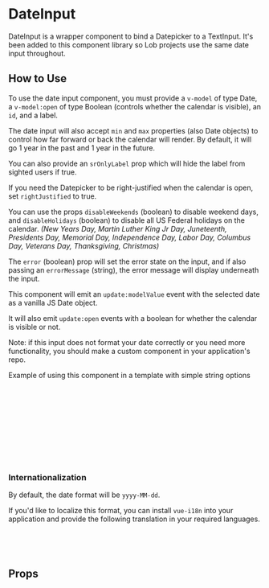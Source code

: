 
<Meta of={DateInputStories} />

# DateInput

DateInput is a wrapper component to bind a Datepicker to a TextInput. It's been added to this component library so Lob projects use the same date input throughout.

<Canvas of={Primary} />

## How to Use

To use the date input component, you must provide a `v-model` of type Date, a `v-model:open` of type Boolean (controls whether the calendar is visible), an `id`, and a label.

The date input will also accept `min` and `max` properties (also Date objects) to control how far forward or back the calendar will render. By default, it will go 1 year in the past and 1 year in the future.

You can also provide an `srOnlyLabel` prop which will hide the label from sighted users if true.

If you need the Datepicker to be right-justified when the calendar is open, set `rightJustified` to true.

You can use the props `disableWeekends` (boolean) to disable weekend days, and `disableHolidays` (boolean) to disable all US Federal holidays on the calendar.
_(New Years Day, Martin Luther King Jr Day, Juneteenth, Presidents Day, Memorial Day, Independence Day, Labor Day, Columbus Day, Veterans Day, Thanksgiving, Christmas)_

The `error` (boolean) prop will set the error state on the input, and if also passing an `errorMessage` (string), the error message will display underneath the input.

This component will emit an `update:modelValue` event with the selected date as a vanilla JS Date object.

It will also emit `update:open` events with a boolean for whether the calendar is visible or not.

Note: if this input does not format your date correctly or you need more functionality, you should make a custom component in your application's repo.

Example of using this component in a template with simple string options

```js
const startDate = new Date();
const startDateOpen = false;
```

```html
<date-input
  v-model="startDate"
  v-model:open="startDateOpen"
  id="startDate"
  label="Start date"
  :sr-only-label="true"
/>
```

### Internationalization

By default, the date format will be `yyyy-MM-dd`.

If you'd like to localize this format, you can install `vue-i18n` into your application and provide the following translation in your required languages.

```js
{
  dateFormat: 'yyyy-MM-dd';
}
```

## Props

<ArgTypes story={PRIMARY_STORY} />

